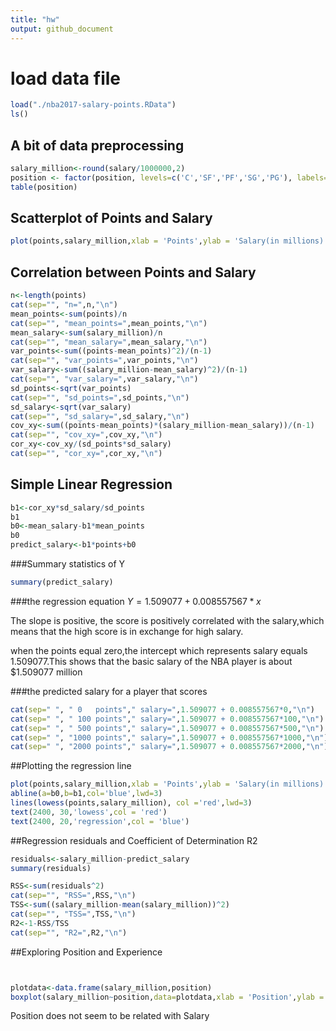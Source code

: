 ```yaml
---
title: "hw"
output: github_document
---
```

# load data file
```r
load("./nba2017-salary-points.RData")
ls()
```
## A bit of data preprocessing
```r
salary_million<-round(salary/1000000,2)
position <- factor(position, levels=c('C','SF','PF','SG','PG'), labels=c( 'center','small_fwd','power_fwd','shoot_guard','point_guard'))
table(position)
```

## Scatterplot of Points and Salary

```r
plot(points,salary_million,xlab = 'Points',ylab = 'Salary(in millions)',main = "Scatterplot of Points and Salary",cex=1,pch=19,col='coral')
```

## Correlation between Points and Salary
```r
n<-length(points)
cat(sep="", "n=",n,"\n")
mean_points<-sum(points)/n
cat(sep="", "mean_points=",mean_points,"\n")
mean_salary<-sum(salary_million)/n
cat(sep="", "mean_salary=",mean_salary,"\n")
var_points<-sum((points-mean_points)^2)/(n-1)
cat(sep="", "var_points=",var_points,"\n")
var_salary<-sum((salary_million-mean_salary)^2)/(n-1)
cat(sep="", "var_salary=",var_salary,"\n")
sd_points<-sqrt(var_points)
cat(sep="", "sd_points=",sd_points,"\n")
sd_salary<-sqrt(var_salary)
cat(sep="", "sd_salary=",sd_salary,"\n")
cov_xy<-sum((points-mean_points)*(salary_million-mean_salary))/(n-1)
cat(sep="", "cov_xy=",cov_xy,"\n")
cor_xy<-cov_xy/(sd_points*sd_salary)
cat(sep="", "cor_xy=",cor_xy,"\n")
```
## Simple Linear Regression
```r
b1<-cor_xy*sd_salary/sd_points
b1
b0<-mean_salary-b1*mean_points
b0
predict_salary<-b1*points+b0
```
###Summary statistics of Y
```r
summary(predict_salary)
```
###the regression equation
$Y = 1.509077 + 0.008557567*x$

The slope is positive, the score is positively correlated with the salary,which means that the high score is in exchange for high salary.

when the points equal zero,the intercept which represents salary equals 1.509077.This shows that the basic salary of the NBA player is about $1.509077 million

###the predicted salary for a player that scores
```r
cat(sep=" ", " 0   points"," salary=",1.509077 + 0.008557567*0,"\n")
cat(sep=" ", " 100 points"," salary=",1.509077 + 0.008557567*100,"\n")
cat(sep=" ", " 500 points"," salary=",1.509077 + 0.008557567*500,"\n")
cat(sep=" ", "1000 points"," salary=",1.509077 + 0.008557567*1000,"\n")
cat(sep=" ", "2000 points"," salary=",1.509077 + 0.008557567*2000,"\n")
```
##Plotting the regression line
```r
plot(points,salary_million,xlab = 'Points',ylab = 'Salary(in millions)',main = "Scatterplot of Points and Salary",cex=1,pch=19)
abline(a=b0,b=b1,col='blue',lwd=3)
lines(lowess(points,salary_million), col ='red',lwd=3)
text(2400, 30,'lowess',col = 'red')
text(2400, 20,'regression',col = 'blue')
```

##Regression residuals and Coefficient of Determination R2
```r
residuals<-salary_million-predict_salary
summary(residuals)
```

```r
RSS<-sum(residuals^2)
cat(sep="", "RSS=",RSS,"\n")
TSS<-sum((salary_million-mean(salary_million))^2)
cat(sep="", "TSS=",TSS,"\n")
R2<-1-RSS/TSS
cat(sep="", "R2=",R2,"\n")
```
##Exploring Position and Experience
```r

```

```r

```

```r
plotdata<-data.frame(salary_million,position)
boxplot(salary_million~position,data=plotdata,xlab = 'Position',ylab ='Salary(in millions)')
```

Position does not seem to be related with Salary

